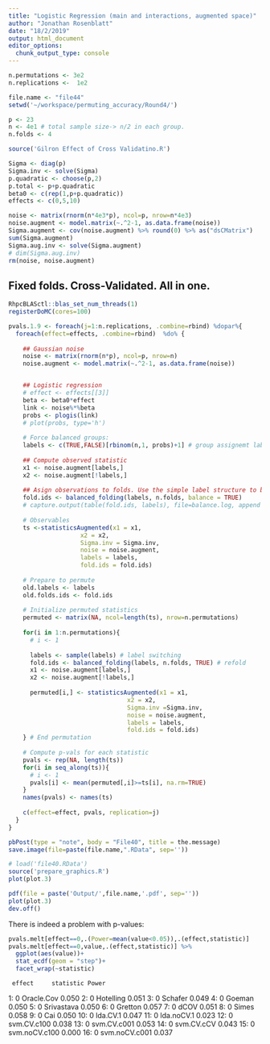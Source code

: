 ```yaml
---
title: "Logistic Regression (main and interactions, augmented space)"
author: "Jonathan Rosenblatt"
date: "18/2/2019"
output: html_document
editor_options: 
  chunk_output_type: console
---
```


```r
n.permutations <- 3e2
n.replications <-  1e2
```


```r
file.name <- "file44"
setwd('~/workspace/permuting_accuracy/Round4/')

p <- 23
n <- 4e1 # total sample size-> n/2 in each group.
n.folds <- 4

source('Gilron Effect of Cross Validatino.R')

Sigma <- diag(p)
Sigma.inv <- solve(Sigma)
p.quadratic <- choose(p,2)
p.total <- p+p.quadratic
beta0 <- c(rep(1,p+p.quadratic))
effects <- c(0,5,10)
```

```r
noise <- matrix(rnorm(n*4e3*p), ncol=p, nrow=n*4e3)
noise.augment <- model.matrix(~.^2-1, as.data.frame(noise))
Sigma.augment <- cov(noise.augment) %>% round(0) %>% as("dsCMatrix")
sum(Sigma.augment)
Sigma.aug.inv <- solve(Sigma.augment)
# dim(Sigma.aug.inv)
rm(noise, noise.augment)
```



## Fixed folds. Cross-Validated. All in one.
```r
RhpcBLASctl::blas_set_num_threads(1)
registerDoMC(cores=100)
```

```r
pvals.1.9 <- foreach(j=1:n.replications, .combine=rbind) %dopar%{
  foreach(effect=effects, .combine=rbind)  %do% {
    
    ## Gaussian noise
    noise <- matrix(rnorm(n*p), ncol=p, nrow=n)
    noise.augment <- model.matrix(~.^2-1, as.data.frame(noise))


    ## Logistic regression
    # effect <- effects[[3]]
    beta <- beta0*effect
    link <- noise%*%beta
    probs <- plogis(link)
    # plot(probs, type='h')
    
    # Force balanced groups:
    labels <- c(TRUE,FALSE)[rbinom(n,1, probs)+1] # group assignemt labels
    
    ## Compute observed statistic
    x1 <- noise.augment[labels,]
    x2 <- noise.augment[!labels,]
    
    ## Asign observations to folds. Use the simple label structure to balance folds.
    fold.ids <- balanced_folding(labels, n.folds, balance = TRUE)
    # capture.output(table(fold.ids, labels), file=balance.log, append = TRUE)
    
    # Observables 
    ts <-statisticsAugmented(x1 = x1, 
                    x2 = x2, 
                    Sigma.inv = Sigma.inv, 
                    noise = noise.augment, 
                    labels = labels, 
                    fold.ids = fold.ids)
    
    # Prepare to permute
    old.labels <- labels
    old.folds.ids <- fold.ids
    
    # Initialize permuted statistics
    permuted <- matrix(NA, ncol=length(ts), nrow=n.permutations)
    
    for(i in 1:n.permutations){
      # i <- 1
      
      labels <- sample(labels) # label switching
      fold.ids <- balanced_folding(labels, n.folds, TRUE) # refold
      x1 <- noise.augment[labels,]
      x2 <- noise.augment[!labels,]
      
      permuted[i,] <- statisticsAugmented(x1 = x1, 
                                 x2 = x2,
                                 Sigma.inv =Sigma.inv, 
                                 noise = noise.augment,
                                 labels = labels,
                                 fold.ids = fold.ids)
    } # End permutation
    
    # Compute p-vals for each statistic
    pvals <- rep(NA, length(ts))
    for(i in seq_along(ts)){
      # i <- 1
      pvals[i] <- mean(permuted[,i]>=ts[i], na.rm=TRUE)
    }
    names(pvals) <- names(ts)
    
    c(effect=effect, pvals, replication=j) 
  }
} 

pbPost(type = "note", body = "File40", title = the.message)
save.image(file=paste(file.name,".RData", sep=''))
```


```r
# load('file40.RData')
source('prepare_graphics.R')
plot(plot.3)
```

```r
pdf(file = paste('Output/',file.name,'.pdf', sep=''))
plot(plot.3)
dev.off()
```

There is indeed a problem with p-values:

```r
pvals.melt[effect==0,.(Power=mean(value<0.05)),.(effect,statistic)]
pvals.melt[effect==0,value,.(effect,statistic)] %>% 
  ggplot(aes(value))+
  stat_ecdf(geom = "step")+
  facet_wrap(~statistic)
```

     effect     statistic Power
 1:      0    Oracle.Cov 0.050
 2:      0     Hotelling 0.051
 3:      0       Schafer 0.049
 4:      0        Goeman 0.050
 5:      0    Srivastava 0.050
 6:      0       Gretton 0.057
 7:      0          dCOV 0.051
 8:      0         Simes 0.058
 9:      0           Cai 0.050
10:      0      lda.CV.1 0.047
11:      0    lda.noCV.1 0.023
12:      0   svm.CV.c100 0.038
13:      0   svm.CV.c001 0.053
14:      0    svm.CV.cCV 0.043
15:      0 svm.noCV.c100 0.000
16:      0 svm.noCV.c001 0.037

